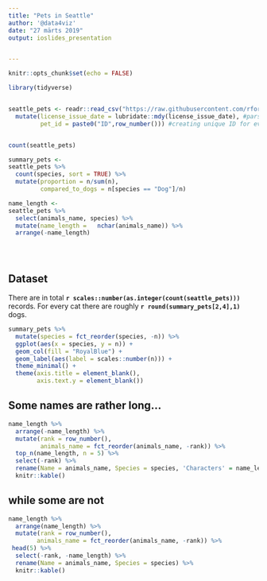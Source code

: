 ```yaml
---
title: "Pets in Seattle"
author: '@data4viz'
date: "27 märts 2019"
output: ioslides_presentation


---
```



```r
knitr::opts_chunk$set(echo = FALSE)

library(tidyverse)


seattle_pets <- readr::read_csv("https://raw.githubusercontent.com/rfordatascience/tidytuesday/master/data/2019/2019-03-26/seattle_pets.csv") %>% 
  mutate(license_issue_date = lubridate::mdy(license_issue_date), #parsing to proper date format
         pet_id = paste0("ID",row_number())) #creating unique ID for every pet


count(seattle_pets)

summary_pets <- 
seattle_pets %>% 
  count(species, sort = TRUE) %>%
  mutate(proportion = n/sum(n),
         compared_to_dogs = n[species == "Dog"]/n)

name_length <-
seattle_pets %>% 
  select(animals_name, species) %>% 
  mutate(name_length =   nchar(animals_name)) %>% 
  arrange(-name_length)





```




## Dataset

There are in total  **`r scales::number(as.integer(count(seattle_pets)))`** records. For every cat there are roughly 
**`r round(summary_pets[2,4],1)`** dogs.



```r
  

summary_pets %>%
  mutate(species = fct_reorder(species, -n)) %>% 
  ggplot(aes(x = species, y = n)) +
  geom_col(fill = "RoyalBlue") +
  geom_label(aes(label = scales::number(n))) +
  theme_minimal() +
  theme(axis.title = element_blank(),
        axis.text.y = element_blank())

```




## Some names are rather long...


```r

name_length %>%
  arrange(-name_length) %>% 
  mutate(rank = row_number(),
         animals_name = fct_reorder(animals_name, -rank)) %>% 
  top_n(name_length, n = 5) %>% 
  select(-rank) %>% 
  rename(Name = animals_name, Species = species, 'Characters' = name_length) %>% 
  knitr::kable()


```


## while some are not

```r

name_length %>%
  arrange(name_length) %>% 
  mutate(rank = row_number(),
        animals_name = fct_reorder(animals_name, -rank)) %>% 
 head(5) %>% 
  select(-rank, -name_length) %>% 
  rename(Name = animals_name, Species = species) %>% 
  knitr::kable()

```

